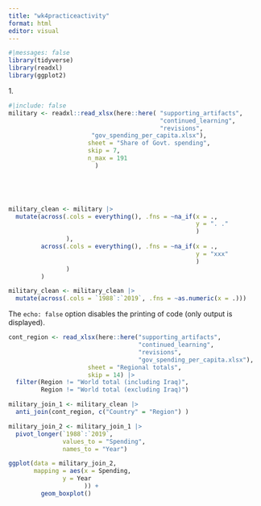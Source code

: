 ```yaml
---
title: "wk4practiceactivity"
format: html
editor: visual
---
```


```r
#|messages: false
library(tidyverse)
library(readxl)
library(ggplot2)

```

1\.

```r
#|include: false
military <- readxl::read_xlsx(here::here( "supporting_artifacts", 
                                          "continued_learning", 
                                          "revisions",              
                       "gov_spending_per_capita.xlsx"),
                      sheet = "Share of Govt. spending", 
                      skip = 7, 
                      n_max = 191
                        )

                      




```

```r
military_clean <- military |> 
  mutate(across(.cols = everything(), .fns = ~na_if(x = ., 
                                                    y = ". ."
                                                    )
                ),
         across(.cols = everything(), .fns = ~na_if(x = ., 
                                                    y = "xxx"
                                                    )
                )
         )

military_clean <- military_clean |> 
  mutate(across(.cols = `1988`:`2019`, .fns = ~as.numeric(x = .)))

```

The `echo: false` option disables the printing of code (only output is displayed).

```r
cont_region <- read_xlsx(here::here("supporting_artifacts", 
                                    "continued_learning", 
                                    "revisions",  
                                    "gov_spending_per_capita.xlsx"), 
                      sheet = "Regional totals", 
                      skip = 14) |> 
  filter(Region != "World total (including Iraq)", 
         Region != "World total (excluding Iraq)")


```

```r
military_join_1 <- military_clean |> 
  anti_join(cont_region, c("Country" = "Region") )

```

```r

military_join_2 <- military_join_1 |> 
  pivot_longer(`1988`:`2019`,
               values_to = "Spending",
               names_to = "Year")

```

```r
ggplot(data = military_join_2,
       mapping = aes(x = Spending, 
               y = Year
                     )) + 
         geom_boxplot()
       
```
